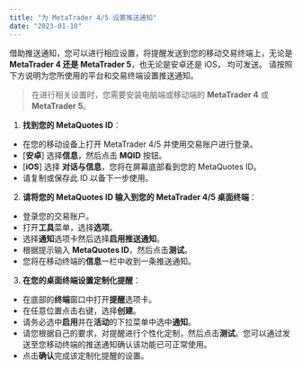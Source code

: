 ```yaml
---
title: "为 MetaTrader 4/5 设置推送通知"
date: "2023-01-10"
---
```


<Ads></Ads> 

借助推送通知，您可以进行相应设置，将提醒发送到您的移动交易终端上，无论是 **MetaTrader 4 还是 MetaTrader 5**，也无论是安卓还是 iOS， 均可发送。 请按照下方说明为您所使用的平台和交易终端设置推送通知。

> 在进行相关设置时，您需要安装电脑端或移动端的 **MetaTrader 4** 或 **MetaTrader 5**。

1. **找到您的 MetaQuotes ID**：

- 在您的移动设备上打开 MetaTrader 4/5 并使用交易账户进行登录。
- [**安卓**] 选择**信息**，然后点击 **MQID** 按钮。
- [**iOS**] 选择 **对话与信息**，您将在屏幕底部看到您的 MetaQuotes ID。
- 请复制或保存此 ID 以备下一步使用。

2. **请将您的 MetaQuotes ID 输入到您的 MetaTrader 4/5 桌面终端**：

- 登录您的交易账户。
- 打开**工具**菜单，选择**选项**。
- 选择**通知**选项卡然后选择**启用推送通知**。
- 根据提示输入 **MetaQuotes ID**，然后点击**测试**。
- 您将在移动终端的**信息**一栏中收到一条推送通知。

3. **在您的桌面终端设置定制化提醒**：

- 在底部的**终端**窗口中打开**提醒**选项卡。
- 在任意位置点击右键，选择**创建**。
- 请务必选中**启用**并在**活动**的下拉菜单中选中**通知**。
- 请您根据自己的要求，对提醒进行个性化定制，然后点击**测试**。您可以通过发送至您移动终端的推送通知确认该功能已可正常使用。
- 点击**确认**完成该定制化提醒的设置。
